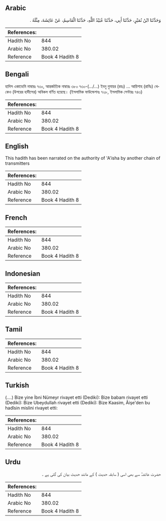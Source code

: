 ## Arabic


<div dir="rtl" lang="ar" style={{fontSize:'larger',backgroundColor:'#f8f9fa',padding:20}}>
وَحَدَّثَنَا ابْنُ نُمَيْرٍ، حَدَّثَنَا أَبِي، حَدَّثَنَا عُبَيْدُ اللَّهِ، حَدَّثَنَا الْقَاسِمُ، عَنْ عَائِشَةَ، مِثْلَهُ ‏.‏
</div>
<div style={{backgroundColor:'#f8f9fa',padding:20, marginBottom: 10}}><table> <thead> <tr> <th>References:</th> <th></th> </tr> </thead> <tbody><tr><td>Hadith No</td><td>844</td></tr><tr><td>Arabic No</td><td>380.02</td></tr><tr><td>Reference</td><td>Book 4 Hadith 8</td></tr></tbody></table></div>

## Bengali


<div dir="ltr" lang="bn" style={{fontSize:'larger',backgroundColor:'#f8f9fa',padding:20}}>
হাদিস একাডেমি নাম্বারঃ ৭৩০, আন্তর্জাতিক নাম্বারঃ ৩৮০ ৭৩০-(.../...) ইবনু নুমায়র (রহঃ) ... আয়িশাহ (রাযিঃ) থেকেও (উপরের হাদীসের) অবিকল বর্ণিত হয়েছে। (ইসলামিক ফাউন্ডেশনঃ ৭২৮, ইসলামিক সেন্টারঃ ৭৪৩)
</div>
<div style={{backgroundColor:'#f8f9fa',padding:20, marginBottom: 10}}><table> <thead> <tr> <th>References:</th> <th></th> </tr> </thead> <tbody><tr><td>Hadith No</td><td>844</td></tr><tr><td>Arabic No</td><td>380.02</td></tr><tr><td>Reference</td><td>Book 4 Hadith 8</td></tr></tbody></table></div>

## English


<div dir="ltr" lang="en" style={{fontSize:'larger',backgroundColor:'#f8f9fa',padding:20}}>
This hadith has been narrated on the authority of 'A'isha by another chain of transmitters
</div>
<div style={{backgroundColor:'#f8f9fa',padding:20, marginBottom: 10}}><table> <thead> <tr> <th>References:</th> <th></th> </tr> </thead> <tbody><tr><td>Hadith No</td><td>844</td></tr><tr><td>Arabic No</td><td>380.02</td></tr><tr><td>Reference</td><td>Book 4 Hadith 8</td></tr></tbody></table></div>

## French


<div dir="ltr" lang="fr" style={{fontSize:'larger',backgroundColor:'#f8f9fa',padding:20}}>

</div>
<div style={{backgroundColor:'#f8f9fa',padding:20, marginBottom: 10}}><table> <thead> <tr> <th>References:</th> <th></th> </tr> </thead> <tbody><tr><td>Hadith No</td><td>844</td></tr><tr><td>Arabic No</td><td>380.02</td></tr><tr><td>Reference</td><td>Book 4 Hadith 8</td></tr></tbody></table></div>

## Indonesian


<div dir="ltr" lang="id" style={{fontSize:'larger',backgroundColor:'#f8f9fa',padding:20}}>

</div>
<div style={{backgroundColor:'#f8f9fa',padding:20, marginBottom: 10}}><table> <thead> <tr> <th>References:</th> <th></th> </tr> </thead> <tbody><tr><td>Hadith No</td><td>844</td></tr><tr><td>Arabic No</td><td>380.02</td></tr><tr><td>Reference</td><td>Book 4 Hadith 8</td></tr></tbody></table></div>

## Tamil


<div dir="ltr" lang="ta" style={{fontSize:'larger',backgroundColor:'#f8f9fa',padding:20}}>

</div>
<div style={{backgroundColor:'#f8f9fa',padding:20, marginBottom: 10}}><table> <thead> <tr> <th>References:</th> <th></th> </tr> </thead> <tbody><tr><td>Hadith No</td><td>844</td></tr><tr><td>Arabic No</td><td>380.02</td></tr><tr><td>Reference</td><td>Book 4 Hadith 8</td></tr></tbody></table></div>

## Turkish


<div dir="ltr" lang="tr" style={{fontSize:'larger',backgroundColor:'#f8f9fa',padding:20}}>
(….) Bize yine İbni Nümeyr rivayet etti (Dediki): Bize babam rivayet etti (Dediki): Bize Ubeydullah rivayet etti (Dediki): Bize Kaasim, Âişe'den bu hadîsin mislini rivayet etti:
</div>
<div style={{backgroundColor:'#f8f9fa',padding:20, marginBottom: 10}}><table> <thead> <tr> <th>References:</th> <th></th> </tr> </thead> <tbody><tr><td>Hadith No</td><td>844</td></tr><tr><td>Arabic No</td><td>380.02</td></tr><tr><td>Reference</td><td>Book 4 Hadith 8</td></tr></tbody></table></div>

## Urdu


<div dir="rtl" lang="ur" style={{fontSize:'larger',backgroundColor:'#f8f9fa',padding:20}}>
حضرت عائشہؓ سے بھی اسی ( سابقہ حدیث ) کے مانند حدیث بیان کی گئی ہے ۔
</div>
<div style={{backgroundColor:'#f8f9fa',padding:20, marginBottom: 10}}><table> <thead> <tr> <th>References:</th> <th></th> </tr> </thead> <tbody><tr><td>Hadith No</td><td>844</td></tr><tr><td>Arabic No</td><td>380.02</td></tr><tr><td>Reference</td><td>Book 4 Hadith 8</td></tr></tbody></table></div>